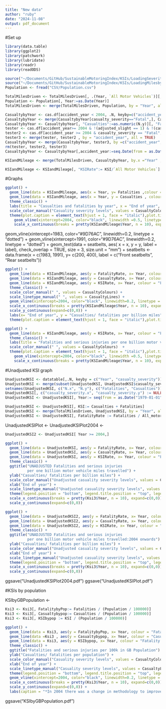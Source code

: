 ```yaml
---
title: "New data"
author: "ruby"
date: "2024-11-08"
output: pdf_document
---
```

#Set up
```r
library(data.table)
library(ggplot2)
library(patchwork)
library(lubridate)
library(readr)
library(readODS)
```

```r
source("~/Documents/GitHub/SustainableMotoringIndex/KSIs/LoadingSeverityData.R")
source("~/Documents/GitHub/SustainableMotoringIndex/KSIs/LoadingMilesbyVehType.R")
Population <- fread("CSV/Population.csv")
```

```r
TotalMilesDriven <- TotalMilesDriven[, .(Year, `All Motor Vehicles`)][, Year:= seq.Date(from = as.Date("1949-01-01"), to = as.Date("2023-01-01"), by = "year")]
Population <- Population[, Year:=as.Date(Year)]
TotalMilesDriven <- merge(TotalMilesDriven, Population, by = "Year", all= TRUE)
```

```r
CasualtybyYear <- cas.df[accident_year < 2004, .N, keyby=c("accident_year", "casualty_severity")]
CasualtybyYear <- merge(CasualtybyYear[casualty_severity=="Fatal",], CasualtybyYear[casualty_severity=="Serious",], by = "accident_year", all = TRUE)
CasualtybyYear <- CasualtybyYear[, "Casualties":=as.numeric(N.y)][, "Fatalities":=as.numeric(N.x)][, .(accident_year, Fatalities, Casualties)]
tester <- cas.df[accident_year>= 2004 & !(adjusted_slight == 1) & !(casualty_severity == "Fatal"),sum(adjusted_serious), keyby = accident_year][, "Casualties":=V1][, V1:=NULL]
tester2 <- cas.df[accident_year >= 2004 & casualty_severity == "Fatal", .N, keyby = accident_year][, "Fatalities":=as.numeric(N)][, N:=NULL]
tester3 <- merge(tester, tester2 , by = "accident_year", all = TRUE)
CasualtybyYear <- merge(CasualtybyYear, tester3, by =c("accident_year", "Fatalities", "Casualties"), all = TRUE)
rm(tester, tester2, tester3)
CasualtybyYear <- CasualtybyYear[,accident_year:=seq.Date(from = as.Date("1979-01-01"), to = as.Date("2023-01-01"), by = "year")][, "KSI":= Casualties + Fatalities]
```

```r
KSIandMileage <- merge(TotalMilesDriven, CasualtybyYear, by.x ="Year" , by.y = "accident_year", all = TRUE)

KSIandMileage <- KSIandMileage[, "KSIRate":= KSI/`All Motor Vehicles`][, "CasualtyRate":=Casualties/`All Motor Vehicles`][, "FatalityRate":=Fatalities/ `All Motor Vehicles`][,Year:= lubridate::year(Year)][!is.na(Fatalities),]
```

#Graphs 
```r
ggplot() +
  geom_line(data = KSIandMileage, aes(x = Year, y= Fatalities ,colour = "Fatality (killed)") ) +
  geom_line(data = KSIandMileage, aes(x = Year, y = Casualties , colour = "Casualty (serious injury)")) +
  theme_classic() +
  labs(title = "Casualties and fatalities by year", x = "End of year", y = "Totals", caption = "In 2004 there was a change in methodology to improve the accuracy of the seriousness of injuries reported, adjusted severity rates are the result of this, shown by the data on the right of the dotted line.") +
  scale_color_manual("Casuality severity levels", values = CasualtyColours) +
  theme(plot.caption = element_text(hjust = 1, face = "italic"),plot.title = element_text(face = "bold", hjust = 0.5),legend.position = "bottom", legend.title.position = "top", legend.text.position = "bottom", legend.key = element_rect(fill = "white", colour = "black"), axis.text.x=element_text(angle=30, hjust=1)) + 
    geom_vline(xintercept=2004, color="black", linewidth =0.5, linetype = "dashed") +
    scale_x_continuous(breaks = pretty(KSIandMileage$Year, n = 10), expand=c(0,0))

```
  geom_vline(xintercept=1983, color="#9D76AC", linewidth=0.2, linetype = "dotted") +
  geom_vline(xintercept=1991, color="#9D76AC", linewidth=0.2, linetype = "dotted")  +
  geom_text(data = seatbelts, aes( x = x, y = y, label = label), check_overlap = TRUE, size = 3, size.unit = "mm") +
  seatbelts <- data.frame(x = c(1983, 1991), y= c(200, 400), label = c("Front seatbelts", "Rear seatbelts"))
```r
ggplot() + 
  geom_line(data = KSIandMileage, aes(y = FatalityRate, x= Year, colour = "Fatality (killed)", linetype = "Fatality (killed)")) + 
  geom_line(data = KSIandMileage, aes(y = CasualtyRate, x= Year, colour = "Casualty (serious injury)", linetype = "Casualty (serious injury)")) + 
  geom_line(data = KSIandMileage, aes(y = KSIRate, x= Year, colour = "Fatality or casualty (killed or seriously injured)", linetype = "Fatality or casualty (killed or seriously injured)")) +
  theme_classic() + 
  scale_color_manual(" ", values = CasualtyColours) + 
  scale_linetype_manual(" ", values = CasualtyLines) +
  geom_vline(xintercept=2004, color="black", linewidth=0.2, linetype = "dashed") +
  scale_x_continuous(breaks = pretty(KSIandMileage$Year, n = 10), expand=c(0,0)) + 
  scale_y_continuous(expand=c(0,0)) +
  labs(x= "End of year", y = "Casualties/ fatalities per billion miles", title = "Fatalities and serious injuries per one billion motor vehicle miles travelled", caption = "In 2004 there was a change in methodology to improve the accuracy of the seriousness of injuries reported. \nAdjusted severity rates are the result of this, shown by the data on the right of the dotted line.") + 
  theme(plot.caption = element_text(hjust = 1, face = "italic"),plot.title = element_text(face = "bold", hjust = 0.5),legend.position = "bottom", legend.title.position = "top", legend.text.position = "bottom", legend.key = element_rect(fill = "white", colour = "black"), axis.text.x=element_text(angle=30, hjust=1))
```


```r
ggplot() + 
  geom_line(data = KSIandMileage, aes(y = KSIRate, x= Year, colour = "Fatality or casualty (killed or seriously injured)"))+
  theme_classic() + 
  labs(title = "Fatalities and serious injuries per one billion motor vehicle miles", x = "End of year", y = "Rate", caption = "In 2004 there was a change in methodology to improve the accuracy of the seriousness of injuries reported, adjusted severity rates are the result of this, shown by the data on the right of the dotted line.") +
  scale_color_manual(" ", values = CasualtyColours)  +
  theme(plot.caption = element_text(hjust = 1, face = "italic"),plot.title = element_text(face = "bold", hjust = 0.5),legend.position = "bottom", legend.title.position = "top", legend.text.position = "bottom", legend.key = element_rect(fill = "white", colour = "black"), axis.text.x=element_text(angle=30, hjust=1)) + 
    geom_vline(xintercept=2004, color="black", linewidth =0.5, linetype = "dashed") +
    scale_x_continuous(breaks = pretty(KSIandMileage$Year, n = 10), expand=c(0,0))
```
#Unadjusted KSI graph
```r
UnadjustedKSI <- datatable[,.N, keyby = c("Year", "casualty_severity")]
UnadjustedKSI <- merge(subset(UnadjustedKSI, UnadjustedKSI$casualty_severity == "Fatal"), subset(UnadjustedKSI, UnadjustedKSI$casualty_severity == "Serious"), by = "Year", all = TRUE)
setnames(UnadjustedKSI, c("N.x", "N.y"), c("Fatalities", "Casualties"))
UnadjustedKSI[, c("casualty_severity.x", "casualty_severity.y") := NULL]
UnadjustedKSI <- UnadjustedKSI[, Year:= seq(from = as.Date("1979-01-01"), to = as.Date("2023-01-01"), by = "year")]
```

```r
UnadjustedKSI <- UnadjustedKSI[, KSI:= Casualties + Fatalities]
UnadjustedKSI <- merge(TotalMilesDriven, UnadjustedKSI, by = "Year", all= TRUE)
UnadjustedKSI <- UnadjustedKSI[, FatalityRate := Fatalities / All_motor_veh][, CasualtyRate := Casualties / All_motor_veh][, KSIRate := KSI / All_motor_veh][!is.na(Fatalities),][, Year:= year(Year)]
```

UnadjustedKSIPlot <- 
UnadjustedKSIPlot2004 <- 
```r
UnadjustedKSI2 <- UnadjustedKSI[ Year >= 2004,]

ggplot() + 
  geom_line(data = UnadjustedKSI, aes(y = FatalityRate, x= Year, colour = "Fatality (killed)", linetype = "Fatality (killed)")) + 
  geom_line(data = UnadjustedKSI, aes(y = CasualtyRate, x= Year, colour = "Casualty (serious injury)", linetype = "Casualty (serious injury)")) + 
  geom_line(data = UnadjustedKSI, aes(y = KSIRate, x= Year, colour = "Fatality or casualty (killed or seriously injured)", linetype = "Fatality or casualty (killed or seriously injured)")) +
  theme_classic() + 
  ggtitle("UNADJUSTED Fatalities and serious injuries 
          per one billion motor vehicle miles travelled") + 
  ylab("Casualties/ fatalities per billion miles") + 
  scale_color_manual("Unadjusted casuality severity levels", values = CasualtyColours) + 
  xlab("End of year") + 
  scale_linetype_manual("Unadjusted casuality severity levels", values = CasualtyLines) +
  theme(legend.position = "bottom", legend.title.position = "top", legend.text.position = "top", legend.key = element_rect(fill = "white", colour = "black", ), axis.text.x=element_text(angle=60, hjust=1), plot.title = element_text(face = "bold", hjust = 0.5), plot.caption = element_text(hjust = 0, face = "italic")) + 
  scale_x_continuous(breaks = pretty(Ksi3$Year, n = 10), expand=c(0,0)) + 
  scale_y_continuous(expand=c(0,0)) 

ggplot() + 
  geom_line(data = UnadjustedKSI2, aes(y = FatalityRate, x= Year, colour = "Fatality (killed)", linetype = "Fatality (killed)")) + 
  geom_line(data = UnadjustedKSI2, aes(y = CasualtyRate, x= Year, colour = "Casualty (serious injury)", linetype = "Casualty (serious injury)")) + 
  geom_line(data = UnadjustedKSI2, aes(y = KSIRate, x= Year, colour = "Fatality or casualty (killed or seriously injured)", linetype = "Fatality or casualty (killed or seriously injured)")) +
  theme_classic() + 
  ggtitle("UNADJUSTED Fatalities and serious injuries 
          per one billion motor vehicle miles travelled:2004 onwards") + 
  ylab("Casualties/ fatalities per billion miles") + 
  scale_color_manual("Unadjusted casuality severity levels", values = CasualtyColours) + 
  xlab("End of year") + 
  scale_linetype_manual("Unadjusted casuality severity levels", values = CasualtyLines) +
  theme(legend.position = "bottom", legend.title.position = "top", legend.text.position = "top", legend.key = element_rect(fill = "white", colour = "black", ), axis.text.x=element_text(angle=60, hjust=1), plot.title = element_text(face = "bold", hjust = 0.5), plot.caption = element_text(hjust = 0, face = "italic")) + 
  scale_x_continuous(breaks = pretty(Ksi3$Year, n = 10), expand=c(0,0)) + 
  scale_y_continuous(expand=c(0,0)) 


```
ggsave("UnadjustedKSIPlot2004.pdf")
ggsave("UnadjustedKSIPlot.pdf")

#KSIs by population

KSIbyGBPopulation <- 
```r
Ksi3 <- Ksi3[, FatalitybyPop:= Fatalities / (Population / 100000)]
Ksi3 <- Ksi3[, Casualtybypop:= Casualties / (Population / 100000)]
Ksi3 <- Ksi3[, KSIbypop := KSI / (Population / 100000)]

ggplot() + 
  geom_line(data = Ksi3, aes(y = FatalitybyPop, x= Year, colour = "Fatality (killed)", linetype = "Fatality (killed)")) + 
  geom_line(data =Ksi3 , aes(y = Casualtybypop, x= Year, colour = "Casualty (serious injury)", linetype = "Casualty (serious injury)")) + 
  geom_line(data = Ksi3, aes(y = KSIbypop, x= Year, colour = "Fatality or casualty (killed or seriously injured)", linetype = "Fatality or casualty (killed or seriously injured)")) +
  theme_classic() + 
  ggtitle("Fatalities and serious injuries per 100k in GB Population") + 
  ylab("Casualties/ fatalities per population") + 
  scale_color_manual("Casuality severity levels", values = CasualtyColours) + 
  xlab("End of year") + 
  scale_linetype_manual("Casuality severity levels", values = CasualtyLines) +
  theme(legend.position = "bottom", legend.title.position = "top", legend.text.position = "top", legend.key = element_rect(fill = "white", colour = "black", ), axis.text.x=element_text(angle=60, hjust=1), plot.title = element_text(face = "bold", hjust = 0.5), plot.caption = element_text(hjust = 0, face = "italic")) +
  geom_vline(xintercept=2004, color="black", linewidth=0.2, linetype = "dashed")  + 
  scale_x_continuous(breaks = pretty(Ksi3$Year, n = 10), expand=c(0,0)) + 
  scale_y_continuous(expand=c(0,0)) +
  labs(caption = "*In 2004 there was a change in methodology to improve the accuracy of the seriousness \n of injuries reported, adjusted severity rates are the result of this.")

```
ggsave("KSIbyGBPopulation.pdf")
